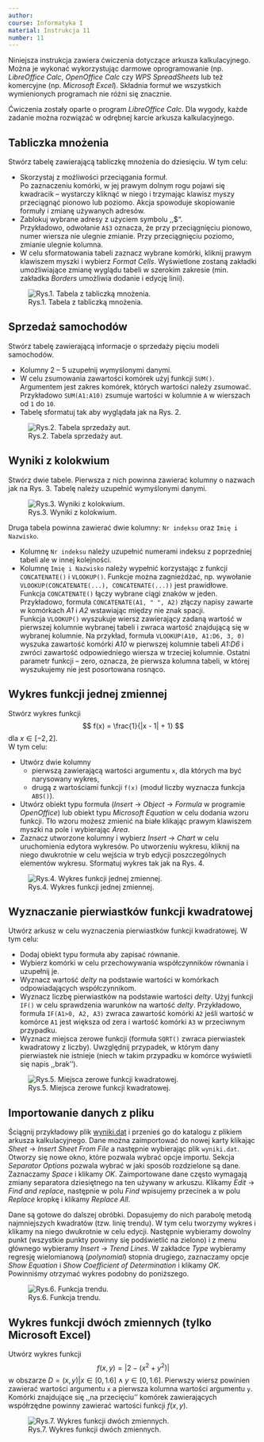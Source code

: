 ```yaml
---
author:
course: Informatyka I
material: Instrukcja 11
number: 11
---
```


Niniejsza instrukcja zawiera ćwiczenia dotyczące arkusza kalkulacyjnego.
Można je wykonać wykorzystując darmowe oprogramowanie (np. *LibreOffice Calc*, *OpenOffice Calc* czy *WPS SpreadSheets* lub też komercyjne (np. *Microsoft Excel*).
Składnia formuł we wszystkich wymienionych programach nie różni się znacznie.

Ćwiczenia zostały oparte o program *LibreOffice Calc*.
Dla wygody, każde zadanie można rozwiązać w odrębnej karcie arkusza kalkulacyjnego.

## Tabliczka mnożenia
Stwórz tabelę zawierającą tabliczkę mnożenia do dziesięciu.
W tym celu:

- Skorzystaj z możliwości przeciągania formuł.  
Po zaznaczeniu komórki, w jej prawym dolnym rogu pojawi się kwadracik -- wystarczy kliknąć w niego i trzymając klawisz myszy przeciągnąć pionowo lub poziomo.
Akcja spowoduje skopiowanie formuły i zmianę używanych adresów.
- Zablokuj wybrane adresy z użyciem symbolu ,,$".  
Przykładowo, odwołanie `A$3` oznacza, że przy przeciągnięciu pionowo, numer wiersza nie ulegnie zmianie.
Przy przeciągnięciu poziomo, zmianie ulegnie kolumna.
- W celu sformatowania tabeli zaznacz wybrane komórki, kliknij prawym klawiszem myszki i wybierz *Format Cells*.
Wyświetlone zostaną zakładki umożliwiające zmianę wyglądu tabeli w szerokim zakresie (min. zakładka *Borders* umożliwia dodanie i edycję linii).

![Rys.1. Tabela z tabliczką mnożenia.](figures/info1/sheet_1.png "Tabliczka mnożenia.")

## Sprzedaż samochodów
Stwórz tabelę zawierającą informacje o sprzedaży pięciu modeli samochodów.

- Kolumny $2$ -- $5$ uzupełnij wymyślonymi danymi.
- W celu zsumowania zawartości komórek użyj funkcji `SUM()`.  
Argumentem jest zakres komórek, których wartości należy zsumować.
Przykładowo `SUM(A1:A10)` zsumuje wartości w kolumnie `A` w wierszach od `1` do `10`.
- Tabelę sformatuj tak aby wyglądała jak na Rys. 2.

![Rys.2. Tabela sprzedaży aut.](figures/info1/sheet_2.png "Tabela sprzedaży aut.")

## Wyniki z kolokwium
Stwórz dwie tabele.
Pierwsza z nich powinna zawierać kolumny o nazwach jak na Rys. 3.
Tabelę należy uzupełnić wymyślonymi danymi.

![Rys.3. Wyniki z kolokwium.](figures/info1/sheet_3.png "Wyniki z kolokwium.")

Druga tabela powinna zawierać dwie kolumny: `Nr indeksu` oraz `Imię i Nazwisko`.

- Kolumnę `Nr indeksu` należy uzupełnić numerami indeksu z poprzedniej tabeli ale w innej kolejności.
- Kolumnę `Imię i Nazwisko` należy wypełnić korzystając z funkcji `CONCATENATE()` i `VLOOKUP()`.
Funkcje można zagnieżdżać, np. wywołanie `VLOOKUP(CONCATENATE(...), CONCATENATE(...))` jest prawidłowe.  
Funkcja `CONCATENATE()` łączy wybrane ciągi znaków w jeden.
Przykładowo, formuła `CONCATENATE(A1, " ", A2)` złączy napisy zawarte w komórkach *A1* i *A2* wstawiając między nie znak spacji.  
Funkcja `VLOOKUP()` wyszukuje wiersz zawierający zadaną wartość w pierwszej kolumnie wybranej tabeli i zwraca wartość znajdującą się w wybranej kolumnie.
Na przykład, formuła `VLOOKUP(A10, A1:D6, 3, 0)` wyszuka zawartość komórki *A10* w pierwszej kolumnie tabeli *A1:D6* i zwróci zawartość odpowiedniego wiersza w trzeciej kolumnie.
Ostatni parametr funkcji -- zero, oznacza, że pierwsza kolumna tabeli, w której wyszukujemy nie jest posortowana rosnąco.

## Wykres funkcji jednej zmiennej
Stwórz wykres funkcji
$$
f(x) = \frac{1}{|x - 1| + 1}
$$
dla $x \in [-2,2]$.  
W tym celu:

- Utwórz dwie kolumny
    - pierwszą zawierającą wartości argumentu `x`, dla których ma być narysowany wykres,
    - drugą z wartościami funkcji `f(x)` (moduł liczby wyznacza funkcja `ABS()`).
- Utwórz obiekt typu formuła (*Insert* -> *Object* -> *Formula* w programie *OpenOffice*) lub obiekt typu *Microsoft Equation* w celu dodania wzoru funkcji.
Tło wzoru możesz zmienić na białe klikając prawym klawiszem myszki na pole i wybierając *Area*. 
- Zaznacz utworzone kolumny i wybierz *Insert* -> *Chart* w celu uruchomienia edytora wykresów.
Po utworzeniu wykresu, kliknij na niego dwukrotnie w celu wejścia w tryb edycji poszczególnych elementów wykresu.
Sformatuj wykres tak jak na Rys. 4.

![Rys.4. Wykres funkcji jednej zmiennej.](figures/info1/sheet_4.png "Wykres funkcji jednej zmiennej.")

## Wyznaczanie pierwiastków funkcji kwadratowej
Utwórz arkusz w celu wyznaczenia pierwiastków funkcji kwadratowej.
W tym celu:

- Dodaj obiekt typu formuła aby zapisać równanie.
- Wybierz komórki w celu przechowywania współczynników równania i uzupełnij je.
- Wyznacz wartość *delty* na podstawie wartości w komórkach odpowiadających współczynnikom.
- Wyznacz liczbę pierwiastków na podstawie wartości *delty*.
Użyj funkcji `IF()` w celu sprawdzenia warunków na wartość *delty*.
Przykładowo, formuła `IF(A1>0, A2, A3)` zwraca zawartość komórki `A2` jeśli wartość w komórce `A1` jest większa od zera i wartość komórki `A3` w przeciwnym przypadku.
- Wyznacz miejsca zerowe funkcji (formuła `SQRT()` zwraca pierwiastek kwadratowy z liczby).
Uwzględnij przypadek, w którym dany pierwiastek nie istnieje (niech w takim przypadku w komórce wyświetli się napis ,,brak'').

![Rys.5. Miejsca zerowe funkcji kwadratowej.](figures/info1/sheet_5.png "Miejsca zerowe funkcji kwadratowej.")

## Importowanie danych z pliku
Ściągnij przykładowy plik [wyniki.dat](data/info1/wyniki.dat) i przenieś go do katalogu z plikiem arkusza kalkulacyjnego.
Dane można zaimportować do nowej karty klikając *Sheet* -> *Insert Sheet From File* a następnie wybierając plik `wyniki.dat`.
Otworzy się nowe okno, które pozwala wybrać opcje importu.
Sekcja *Separator Options* pozwala wybrać w jaki sposób rozdzielone są dane.
Zaznaczamy *Space* i klikamy *OK*.
Zaimportowane dane często wymagają zmiany separatora dziesiętnego na ten używany w arkuszu.
Klikamy *Edit* -> *Find and replace*, następnie w polu *Find* wpisujemy przecinek a w polu *Replace* kropkę i klikamy *Replace All*.

Dane są gotowe do dalszej obróbki.
Dopasujemy do nich parabolę metodą najmniejszych kwadratów (tzw. linię trendu).
W tym celu tworzymy wykres i klikamy na niego dwukrotnie w celu edycji.
Następnie wybieramy dowolny punkt (wszystkie punkty powinny się podświetlić na zielono) i z menu głównego wybieramy *Insert* -> *Trend Lines*.
W zakładce *Type* wybieramy regresję wielomianową (*polynomial*) stopnia drugiego, zaznaczamy opcje *Show Equation* i *Show Coefficient of Determination* i klikamy *OK*.
Powinniśmy otrzymać wykres podobny do poniższego.

![Rys.6. Funkcja trendu.](figures/info1/sheet_6.png "Funkcja trendu.")

## Wykres funkcji dwóch zmiennych (tylko Microsoft Excel)
Utwórz wykres funkcji
$$
f(x, y) = |2 - (x^2 + y^2)|
$$
w obszarze $D={(x,y)|x\in[0,1.6] \wedge y\in[0,1.6]}$.
Pierwszy wiersz powinien zawierać wartości argumentu `x` a pierwsza kolumna wartości argumentu `y`.
Komórki znajdujące się ,,na przecięciu'' komórek zawierających współrzędne powinny zawierać wartości funkcji $f(x,y)$. 

![Rys.7. Wykres funkcji dwóch zmiennych.](figures/info1/sheet_7.png "Wykres funkcji dwóch zmiennych.")
